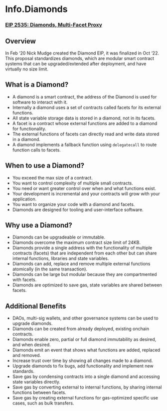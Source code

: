 # **Info.Diamonds**

### [**EIP 2535: Diamonds, Multi-Facet Proxy**](https://eips.ethereum.org/EIPS/eip-2535)

## **Overview**
In Feb ‘20 Nick Mudge created the Diamond EIP, it was finalized in Oct ‘22. 
This proposal standardizes diamonds, which are modular smart contract systems that can be upgraded/extended after deployment, and have virtually no size limit. 

## **What is a Diamond?**

- A diamond is a smart contract, the address of the Diamond is used for software to interact with it.
- Internally a diamond uses a set of contracts called facets for its external functions.
- All state variable storage data is stored in a diamond, not in its facets.
- A facet is a contract whose external functions are added to a diamond for functionality.
- The external functions of facets can directly read and write data stored in a diamond.
- A diamond implements a fallback function using `delegatecall` to route function calls to facets.

## **When to use a Diamond?**

- You exceed the max size of a contract.
- You want to control complexity of multiple small contracts.
- You need or want greater control over when and what functions exist.
- Your development is incremental and your contracts will grow with your application.
- You want to organize your code with a diamond and facets.
- Diamonds are designed for tooling and user-interface software.


## **Why use a Diamond?**

- Diamonds can be upgradeable or immutable.
- Diamonds overcome the maximum contract size limit of 24KB.
- Diamonds provide a single address with the functionality of multiple contracts (facets) that are independent from each other but can share internal functions, libraries and state variables.
- Diamonds can add, replace and remove multiple external functions atomically (in the same transaction).
- Diamonds can be large but modular because they are compartmented with facets.
- Diamonds are optimized to save gas, state variables are shared between facets.

## **Additional Benefits**
- DAOs, multi-sig wallets, and other governance systems can be used to upgrade diamonds.
- Diamonds can be created from already deployed, existing onchain contracts.
- Diamonds enable zero, partial or full diamond immutability as desired, and when desired.
- Diamonds emit an event that shows what functions are added, replaced and removed.
- Increase trust over time by showing all changes made to a diamond.
- Upgrade diamonds to fix bugs, add functionality and implement new standards.
- Save gas by condensing contracts into a single diamond and accessing state variables directly.
- Save gas by converting external to internal functions, by sharing internal functions between facets.
- Save gas by creating external functions for gas-optimized specific use cases, such as bulk transfers.